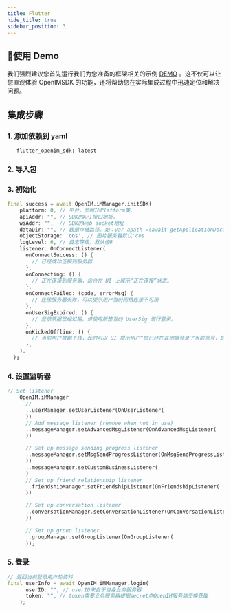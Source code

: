 ```yaml
---
title: Flutter
hide_title: true
sidebar_position: 3
---
```



## 🚀使用 Demo
我们强烈建议您首先运行我们为您准备的框架相关的示例 [DEMO](https://github.com/OpenIMSDK/Open-IM-Flutter-Demo) 。这不仅可以让您直观体验 OpenIMSDK 的功能，还将帮助您在实际集成过程中迅速定位和解决问题。




## 集成步骤

### 1. 添加依赖到 yaml

       flutter_openim_sdk: latest

### 2. 导入包


### 3. 初始化

```dart
final success = await OpenIM.iMManager.initSDK(
    platform: 0, // 平台，参照IMPlatform类,
    apiAddr: "", // SDK的API接口地址。
    wsAddr: "",  // SDK的web socket地址
    dataDir: "", // 数据存储路径。如：var apath =(await getApplicationDocumentsDirectory()).path
    objectStorage: 'cos', // 图片服务器默认'cos'
    logLevel: 6, // 日志等级，默认值6
    listener: OnConnectListener(
      onConnectSuccess: () {
        // 已经成功连接到服务器
      },
      onConnecting: () {
        // 正在连接到服务器，适合在 UI 上展示“正在连接”状态。
      },
      onConnectFailed: (code, errorMsg) {
        // 连接服务器失败，可以提示用户当前网络连接不可用
      },
      onUserSigExpired: () {
        // 登录票据已经过期，请使用新签发的 UserSig 进行登录。
      },
      onKickedOffline: () {
        // 当前用户被踢下线，此时可以 UI 提示用户“您已经在其他端登录了当前账号，是否重新登录？”
      },
    ),
  );
```

### 4. 设置监听器

```dart
// Set listener
    OpenIM.iMManager
      //
      ..userManager.setUserListener(OnUserListener(
      ))
      // Add message listener (remove when not in use)
      ..messageManager.setAdvancedMsgListener(OnAdvancedMsgListener(
      ))

      // Set up message sending progress listener
      ..messageManager.setMsgSendProgressListener(OnMsgSendProgressListener(
      ))
      ..messageManager.setCustomBusinessListener(
      )
      // Set up friend relationship listener
      ..friendshipManager.setFriendshipListener(OnFriendshipListener(
      ))

      // Set up conversation listener
      ..conversationManager.setConversationListener(OnConversationListener(
      ))

      // Set up group listener
      ..groupManager.setGroupListener(OnGroupListener(
      ));
```

### 5. 登录

```dart
// 返回当前登录用户的资料
final userInfo = await OpenIM.iMManager.login(
      userID: "", // userID来自于自身业务服务器
      token: "", // token需要业务服务器根据secret向OpenIM服务端交换获取
    );
```
